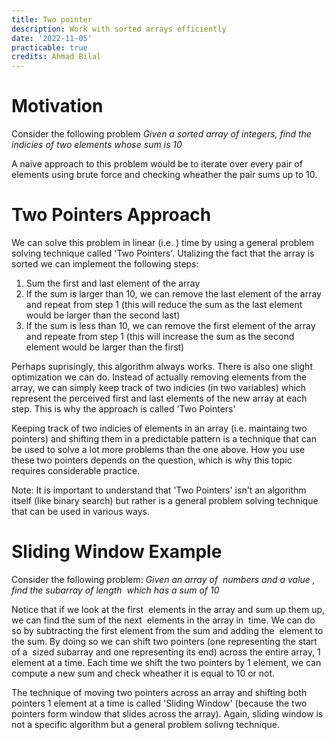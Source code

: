 ```yaml
---
title: Two pointer
description: Work with sorted arrays efficiently
date: '2022-11-05'
practicable: true
credits: Ahmad Bilal
---
```



# Motivation
Consider the following problem
*Given a sorted array of integers, find the indicies of two elements whose sum is 10*

A naive approach to this problem would be to iterate over every pair of elements using brute force and checking wheather the pair sums up to 10. 

# Two Pointers Approach
We can solve this problem in linear (i.e. <Math inline>O(n)</Math>) time by using a general problem solving technique called 'Two Pointers'. Utalizing the fact that the array is sorted we can implement the following steps:

1. Sum the first and last element of the array
2. If the sum is larger than 10, we can remove the last element of the array and repeat from step 1 (this will reduce the sum as the last element would be larger than the second last)
3. If the sum is less than 10, we can remove the first element of the array and repeate from step 1 (this will increase the sum as the second element would be larger than the first)

Perhaps suprisingly, this algorithm always works. There is also one slight optimization we can do. Instead of actually removing elements from the array, we can simply keep track of two indicies (in two variables) which represent the perceived first and last elements of the new array at each step. This is why the approach is called 'Two Pointers'

Keeping track of two indicies of elements in an array (i.e. maintaing two pointers) and shifting them in a predictable pattern is a technique that can be used to solve a lot more problems than the one above. How you use these two pointers depends on the question, which is why this topic requires considerable practice. 

Note: It is important to understand that 'Two Pointers' isn't an algorithm itself (like binary search) but rather is a general problem solving technique that can be used in various ways.

# Sliding Window Example

Consider the following problem:
*Given an array of <Math inline>n </Math> numbers and a value <Math inline>k </Math>, find the subarray of length <Math inline>k </Math> which has a sum of 10*

Notice that if we look at the first <Math inline>k </Math> elements in the array and sum up them up, we can find the sum of the next <Math inline>k </Math> elements in the array in <Math inline>O(1)</Math> time. We can do so by subtracting the first element from the sum and adding the <Math inline>k+1^\{th\}</Math> element to the sum. By doing so we can shift two pointers (one representing the start of a <Math inline>k </Math> sized subarray and one representing its end) across the entire array, 1 element at a time. Each time we shift the two pointers by 1 element, we can compute a new sum and check wheather it is equal to 10 or not.

The technique of moving two pointers across an array and shifting both pointers 1 element at a time is called 'Sliding Window' (because the two pointers form window that slides across the array). Again, sliding window is not a specific algorithm but a general problem solivng technique.